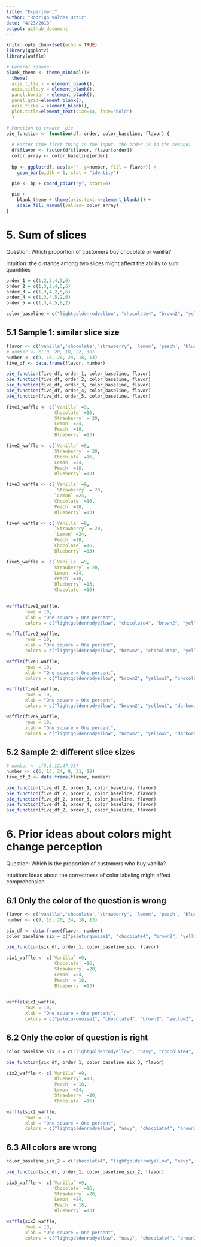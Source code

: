 ```yaml
---
title: "Experiment"
author: "Rodrigo Valdes Ortiz"
date: "4/23/2018"
output: github_document
---
```


```r
knitr::opts_chunk$set(echo = TRUE)
library(ggplot2)
library(waffle)
```

```r
# General issues
blank_theme <- theme_minimal()+
  theme(
  axis.title.x = element_blank(),
  axis.title.y = element_blank(),
  panel.border = element_blank(),
  panel.grid=element_blank(),
  axis.ticks = element_blank(),
  plot.title=element_text(size=14, face="bold")
  )
```

```r
# Function to create  pie
pie_function <- function(df, order, color_baseline, flavor) {
  
  # Factor (the first thing is the input, the order is in the second)
  df$flavor <- factor(df$flavor, flavor[order])
  color_array <- color_baseline[order]
  
  bp <- ggplot(df, aes(x="", y=number, fill = flavor)) + 
    geom_bar(width = 1, stat = "identity")

  pie <- bp + coord_polar("y", start=0)

  pie +  
    blank_theme + theme(axis.text.x=element_blank()) + 
    scale_fill_manual(values= color_array)
}
```

# 5. Sum of slices
Question: Which proportion of customers buy chocolate or vanilla?

Intuition: the distance among two slices might affect the ability to sum quantities

```r
order_1 = c(1,2,3,4,5,6)
order_2 = c(1,3,2,4,5,6)
order_3 = c(1,3,4,2,5,6)
order_4 = c(1,3,4,5,2,6)
order_5 = c(1,3,4,5,6,2)

color_baseline = c("lightgoldenrodyellow", "chocolate4", "brown2", "yellow2", "darkorange2", "navy")
```

## 5.1 Sample 1: similar slice size
```r
flavor <- c('vanilla','chocolate','strawberry', 'lemon', 'peach', 'blueberry')
# number <- c(10, 20, 18, 22, 30)
number <- c(9, 16, 20, 24, 18, 13)
five_df <- data.frame(flavor, number)

pie_function(five_df, order_1, color_baseline, flavor)
pie_function(five_df, order_2, color_baseline, flavor)
pie_function(five_df, order_3, color_baseline, flavor)
pie_function(five_df, order_4, color_baseline, flavor)
pie_function(five_df, order_5, color_baseline, flavor)

five1_waffle <- c(`Vanilla` =9,
                 `Chocolate` =16,
                 `Strawberry` = 20,
                 `Lemon` =24,
                 `Peach` =18,
                 `Blueberry` =13)

five2_waffle <- c(`Vanilla` =9,
                 `Strawberry` = 20,
                 `Chocolate` =16,
                 `Lemon` =24,
                 `Peach` =18,
                 `Blueberry` =13)

five3_waffle <- c(`Vanilla` =9,
                  `Strawberry` = 20,
                  `Lemon` =24,
                 `Chocolate` =16,
                 `Peach` =18,
                 `Blueberry` =13)

five4_waffle <- c(`Vanilla` =9,
                  `Strawberry` = 20,
                  `Lemon` =24,
                 `Peach` =18,
                 `Chocolate` =16,
                 `Blueberry` =13)

five5_waffle <- c(`Vanilla` =9,
                 `Strawberry` = 20,
                 `Lemon` =24,
                 `Peach` =18,
                 `Blueberry` =13,
                 `Chocolate` =16)
                 

waffle(five1_waffle,
       rows = 10,
       xlab = "One square = One percent",
       colors = c("lightgoldenrodyellow", "chocolate4", "brown2", "yellow2", "darkorange2", "navy"))

waffle(five2_waffle,
       rows = 10,
       xlab = "One square = One percent",
       colors = c("lightgoldenrodyellow", "brown2", "chocolate4", "yellow2", "darkorange2", "navy"))

waffle(five3_waffle,
       rows = 10,
       xlab = "One square = One percent",
       colors = c("lightgoldenrodyellow", "brown2", "yellow2", "chocolate4", "darkorange2", "navy"))

waffle(five4_waffle,
       rows = 10,
       xlab = "One square = One percent",
       colors = c("lightgoldenrodyellow", "brown2", "yellow2", "darkorange2", "chocolate4", "navy"))

waffle(five5_waffle,
       rows = 10,
       xlab = "One square = One percent",
       colors = c("lightgoldenrodyellow", "brown2", "yellow2", "darkorange2", "navy", "chocolate4"))

```
## 5.2 Sample 2: different slice sizes
```r
# number <- c(5,8,12,47,28)
number <- c(6, 13, 24, 8, 31, 18)
five_df_2 <- data.frame(flavor, number)

pie_function(five_df_2, order_1, color_baseline, flavor)
pie_function(five_df_2, order_2, color_baseline, flavor)
pie_function(five_df_2, order_3, color_baseline, flavor)
pie_function(five_df_2, order_4, color_baseline, flavor)
pie_function(five_df_2, order_5, color_baseline, flavor)

```

# 6. Prior ideas about colors might change perception
Question: Which is the proportion of customers who buy vanilla?

Intuition: Ideas about the correctness of color labeling might affect comprehension

## 6.1 Only the color of the question is wrong
```r
flavor <- c('vanilla','chocolate','strawberry', 'lemon', 'peach', 'blueberry')
number <- c(9, 16, 20, 24, 18, 13)

six_df <- data.frame(flavor, number)
color_baseline_six = c("paleturquoise1", "chocolate4", "brown2", "yellow2", "darkorange2", "navy")

pie_function(six_df, order_1, color_baseline_six, flavor)

six1_waffle <- c(`Vanilla` =9,
                 `Chocolate` =16,
                 `Strawberry` =20,
                 `Lemon` =24,
                 `Peach` = 18,
                 `Blueberry` =13)
                 

waffle(six1_waffle,
       rows = 10,
       xlab = "One square = One percent",
       colors = c("paleturquoise1", "chocolate4", "brown2", "yellow2", "darkorange2", "navy"))

```

## 6.2 Only the color of question is right
```r
color_baseline_six_3 = c("lightgoldenrodyellow", "navy", "chocolate4", "brown2", "yellow2", "darkorange2")

pie_function(six_df, order_1, color_baseline_six_3, flavor)

six2_waffle <- c(`Vanilla` =9,
                 `Blueberry` =13,
                 `Peach` = 18,
                 `Lemon` =24,
                 `Strawberry` =20,
                 `Chocolate` =16)

waffle(six2_waffle,
       rows = 10,
       xlab = "One square = One percent",
       colors = c("lightgoldenrodyellow", "navy", "chocolate4", "brown2", "yellow2", "darkorange2"))
```

## 6.3 All colors are wrong
```r
color_baseline_six_2 = c("chocolate4", "lightgoldenrodyellow", "navy", "brown2", "yellow2", "darkorange2")

pie_function(six_df, order_1, color_baseline_six_2, flavor)

six3_waffle <- c(`Vanilla` =9,
                 `Chocolate` =16,
                 `Strawberry` =20,
                 `Lemon` =24,
                 `Peach` = 18,
                 `Blueberry` =13)

waffle(six3_waffle,
       rows = 10,
       xlab = "One square = One percent",
       colors = c("lightgoldenrodyellow", "navy", "chocolate4", "brown2", "yellow2", "darkorange2"))
```





